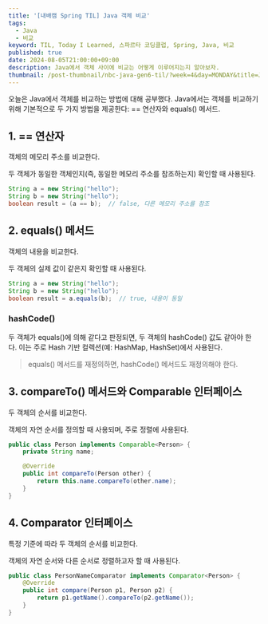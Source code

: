 ```yaml
---
title: '[내배캠 Spring TIL] Java 객체 비교'
tags:
  - Java
  - 비교
keyword: TIL, Today I Learned, 스파르타 코딩클럽, Spring, Java, 비교
published: true
date: 2024-08-05T21:00:00+09:00
description: Java에서 객체 사이에 비교는 어떻게 이루어지는지 알아보자.
thumbnail: /post-thumbnail/nbc-java-gen6-til/?week=4&day=MONDAY&title=Java 객체 비교
---
```


오늘은 Java에서 객체를 비교하는 방법에 대해 공부했다. Java에서는 객체를 비교하기 위해 기본적으로 두 가지 방법을 제공한다: == 연산자와 equals() 메서드.

## 1. == 연산자

객체의 메모리 주소를 비교한다.

두 객체가 동일한 객체인지(즉, 동일한 메모리 주소를 참조하는지) 확인할 때 사용된다.

```java path="Same.java"
String a = new String("hello");
String b = new String("hello");
boolean result = (a == b);  // false, 다른 메모리 주소를 참조
```

## 2. equals() 메서드

객체의 내용을 비교한다.

두 객체의 실제 값이 같은지 확인할 때 사용된다.

```java path="Equals.java"
String a = new String("hello");
String b = new String("hello");
boolean result = a.equals(b);  // true, 내용이 동일
```

### hashCode()

두 객체가 equals()에 의해 같다고 판정되면, 두 객체의 hashCode() 값도 같아야 한다. 이는 주로 Hash 기반 컬렉션(예: HashMap, HashSet)에서 사용된다.

> equals() 메서드를 재정의하면, hashCode() 메서드도 재정의해야 한다.

## 3. compareTo() 메서드와 Comparable 인터페이스

두 객체의 순서를 비교한다.

객체의 자연 순서를 정의할 때 사용되며, 주로 정렬에 사용된다.

```java path="CompareTo.java"
public class Person implements Comparable<Person> {
    private String name;

    @Override
    public int compareTo(Person other) {
        return this.name.compareTo(other.name);
    }
}
```

## 4. Comparator 인터페이스

특정 기준에 따라 두 객체의 순서를 비교한다.

객체의 자연 순서와 다른 순서로 정렬하고자 할 때 사용된다.

```java path="Comparator.java"
public class PersonNameComparator implements Comparator<Person> {
    @Override
    public int compare(Person p1, Person p2) {
        return p1.getName().compareTo(p2.getName());
    }
}
```
